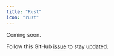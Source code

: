 ```yaml
---
title: "Rust"
icon: "rust"
---
```


Coming soon.

Follow this GitHub
[issue](https://github.com/Infisical/infisical/issues/437) to stay updated.
